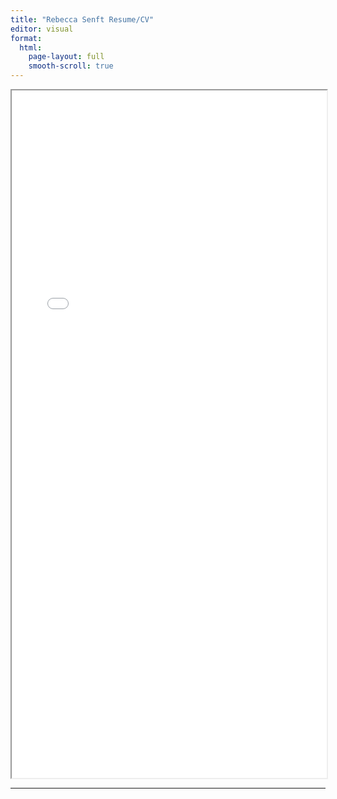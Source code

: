 ```yaml
---
title: "Rebecca Senft Resume/CV"
editor: visual
format: 
  html:
    page-layout: full
    smooth-scroll: true
---
```

<iframe src="CV_Senft.pdf" width="100%" height="1100"></iframe>

---
